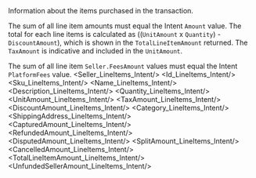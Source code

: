 
<ResponseField name="LineItems" type="array (object)">
Information about the items purchased in the transaction. 

The sum of all line item amounts must equal the Intent `Amount` value. The total for each line items is calculated as ((`UnitAmount` x `Quantity`) - `DiscountAmount`), which is shown in the `TotalLineItemAmount` returned. The `TaxAmount` is indicative and included in the `UnitAmount`.

The sum of all line item `Seller.FeesAmount` values must equal the Intent `PlatformFees` value.
<Expandable>
<Seller_LineItems_Intent/>
<Id_LineItems_Intent/>
<Sku_LineItems_Intent/>
<Name_LineItems_Intent/>
<Description_LineItems_Intent/>
<Quantity_LineItems_Intent/>
<UnitAmount_LineItems_Intent/>
<TaxAmount_LineItems_Intent/>
<DiscountAmount_LineItems_Intent/>
<Category_LineItems_Intent/>
<ShippingAddress_LineItems_Intent/>
<CapturedAmount_LineItems_Intent/>
<RefundedAmount_LineItems_Intent/>
<DisputedAmount_LineItems_Intent/>
<SplitAmount_LineItems_Intent/>
<CancelledAmount_LineItems_Intent/>
<TotalLineItemAmount_LineItems_Intent/>
<UnfundedSellerAmount_LineItems_Intent/>
</Expandable>
</ResponseField>